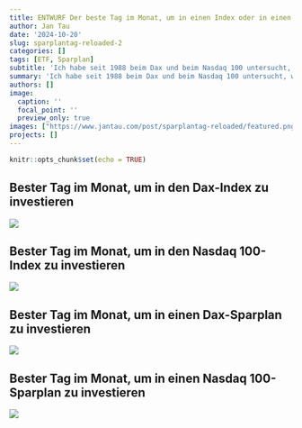 ```yaml
---
title: ENTWURF Der beste Tag im Monat, um in einen Index oder in einen Index-Sparplan zu investieren
author: Jan Tau
date: '2024-10-20'
slug: sparplantag-reloaded-2
categories: []
tags: [ETF, Sparplan]
subtitle: 'Ich habe seit 1988 beim Dax und beim Nasdaq 100 untersucht, welche Tage im Monat am stärksten waren und an welchen ein monatlicher Sparplan am besten lief'
summary: 'Ich habe seit 1988 beim Dax und beim Nasdaq 100 untersucht, welche Tage im Monat am stärksten waren und an welchen ein monatlicher Sparplan am besten lief'
authors: []
image:
  caption: ''
  focal_point: ''
  preview_only: true
images: ["https://www.jantau.com/post/sparplantag-reloaded/featured.png"]
projects: []
---
```


```r
knitr::opts_chunk$set(echo = TRUE)
```

## Bester Tag im Monat, um in den Dax-Index zu investieren
 ![](barchart_tagesrendite_dax.png)
 
## Bester Tag im Monat, um in den Nasdaq 100-Index zu investieren
 ![](barchart_tagesrendite_nasdaq.png) 


## Bester Tag im Monat, um in einen Dax-Sparplan zu investieren
![](barchart_sparplan_dax.png)

## Bester Tag im Monat, um in einen Nasdaq 100-Sparplan zu investieren
![](barchart_sparplan_nasdaq.png)




